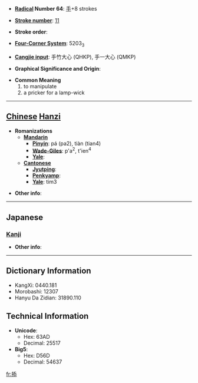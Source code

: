 * '''[[Wiktionary:Chinese radical index| Radical]] Number 64''': [[Wiktionary:Chinese radical index 手|手]]+8 strokes

* '''[[Wiktionary:Chinese total strokes index|Stroke number]]''': [[Wiktionary:Chinese total strokes index 11|11]]

* '''Stroke order''': 

* '''[[Wiktionary:Chinese four corner index|Four-Corner System]]''': 5203<sub>3</sub>

* '''[[Wiktionary:Chinese Cangjie index|Cangjie input]]''': 手竹大心 (QHKP), 手一大心 (QMKP)

* '''Graphical Significance and Origin''': 

* '''Common Meaning'''
*#to manipulate
*# a pricker for a lamp-wick


----

== [[Chinese]] [[Hanzi]] ==

* '''Romanizations'''
** '''[[Mandarin]]'''
*** '''[[Pinyin]]''': pá (pa2), tiàn (tian4)
*** '''[[Wade-Giles]]''': p'a<sup>2</sup>, t'ien<sup>4</sup>
*** '''[[Yale]]''': 
** '''[[Cantonese]]'''
*** '''[[Jyutping]]''':
*** '''[[Penkyamp]]''': 
*** '''[[Yale]]''': tim3

* '''Other info''': 

----

==Japanese==
===[[Kanji]]===
{{kanji|on readings=[[てん]] (ten)|kun readings=}}

* '''Other info''':  

----

== Dictionary Information ==

* KangXi: 0440.181
* Morobashi: 12307
* Hanyu Da Zidian: 31890.110

== Technical Information ==

* '''Unicode''':
** Hex: 63AD
** Decimal: 25517
* '''Big5''':
** Hex: D56D
** Decimal: 54637

[[fr:掭]]